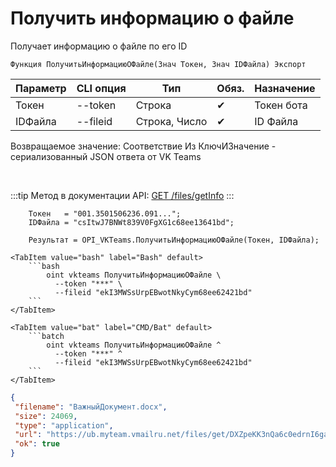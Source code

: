 ﻿---
sidebar_position: 3
description: Получить информацию о файле и другие функции для работы с VKTeams в Открытом пакете интеграций - бесплатной open-source библиотеке интеграций для 1С:Предприятие 8, OneScript и CLI
keywords: [1C, 1С, 1С:Предприятие, 1С:Предприятие 8.3, API, Интеграция, Сервисы, Обмен, OneScript, CLI, VKTeams]
---


# Получить информацию о файле
 Получает информацию о файле по его ID



`Функция ПолучитьИнформациюОФайле(Знач Токен, Знач IDФайла) Экспорт`

  | Параметр | CLI опция | Тип | Обяз. | Назначение |
  |-|-|-|-|-|
  | Токен | --token | Строка | &#x2714; | Токен бота |
  | IDФайла | --fileid | Строка, Число | &#x2714; | ID Файла |

  
  Возвращаемое значение:   Соответствие Из КлючИЗначение - сериализованный JSON ответа от VK Teams

<br/>

:::tip
Метод в документации API: [GET /files/getInfo](https://teams.vk.com/botapi/#/files/get_files_getInfo)
:::
<br/>


```bsl title="Пример использования для 1С:Предприятие/OneScript"
    Токен   = "001.3501506236.091...";
    IDФайла = "csItwJ7BNWt839V0FgXG1c68ee13641bd";

    Результат = OPI_VKTeams.ПолучитьИнформациюОФайле(Токен, IDФайла);
```
    

 <Tabs>
  
    <TabItem value="bash" label="Bash" default>
        ```bash
            oint vkteams ПолучитьИнформациюОФайле \
              --token "***" \
              --fileid "ekI3MWSsUrpEBwotNkyCym68ee62421bd"
        ```
    </TabItem>
  
    <TabItem value="bat" label="CMD/Bat" default>
        ```batch
            oint vkteams ПолучитьИнформациюОФайле ^
              --token "***" ^
              --fileid "ekI3MWSsUrpEBwotNkyCym68ee62421bd"
        ```
    </TabItem>
</Tabs>


```json title="Результат"
{
 "filename": "ВажныйДокумент.docx",
 "size": 24069,
 "type": "application",
 "url": "https://ub.myteam.vmailru.net/files/get/DXZpeKK3nQa6c0edrnI6gaadsxf29fx2JctUZy3Klafn_8Ty0ax4CgfknYAOJ2AFCfZKMnp88-Fx7Psa_E1kicsaITatN4_w5x_gO-liZV1Xj-TE7oNJAYNqumDyT-o47SJJkrb3-iqtX_eNe7jIlVsXW4f2x8yq7wHtsqG3F9GSkZ6qgKP_rkD-NiUHvarNU6ObcXmCP1e2zLkwLAdXveAEQKsg1tWHsXOikEjMNN6FoLVPYTZXcuVBCqxuFUhOop99Ic-dPpR-_FWD1PyhfTfFjZ9Gct8wAAdApLU6xjDCmb1efr5fEbxBbpAb1tccK54_1fj5o0AY5Ctt6ZfQCYsqovxR7YFvdMrV5eBlvcRMuN5eeXV_KaEuKSHStJ6OrfTvVdMWcXyq-hvuEphUMgsXW8L3iTfqtC9H-3kX_AXvkryB0lDxXyiazYElyDPCyg/%D0%92%D0%B0%D0%B6%D0%BD%D1%8B%D0%B9%D0%94%D0%BE%D0%BA%D1%83%D0%BC%D0%B5%D0%BD%D1%82.docx",
 "ok": true
}
```
